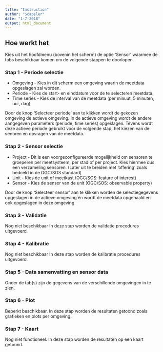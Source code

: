 ```yaml
---
title: "Instruction"
author: "Scapeler"
date: "1-7-2018"
output: html_document
---
```


## Hoe werkt het

Kies uit het hoofdmenu (bovenin het scherm) de optie 'Sensor' waarmee de tabs beschikbaar komen om de volgende stappen te doorlopen.

### Stap 1 - Periode selectie
* Omgeving - Kies in dit scherm een omgeving waarin de meetdata opgeslagen zal worden.
* Periode - Kies de start- en einddatum voor de te selecteren meetdata.
* Time series - Kies de interval van de meetdata (per minuut, 5 minuten, uur, dag)

Door de knop 'Selecteer periode' aan te klikken wordt de gekozen omgeving de actieve omgeving. In de actieve omgeving wordt de andere aangegeven parameters (periode, time series) opgeslagen. Tevens wordt deze actieve periode gebruikt voor de volgende stap, het kiezen van de senoren en opvragen van de meetdata.

### Stap 2 - Sensor selectie
* Project - Dit is een voorgeconfigureerde mogelijkheid om sensoren te groeperen per meetsysteem, per stad of per project. Kies hiermee dus een verzameling sensoren. (Later uit te breiden met 'offering' zoals bedoeld in de OGC/SOS standard)
* Unit - Kies de unit of meetkast (OGC/SOS: feature of interest)
* Sensor - Kies de sensor van de unit (OGC/SOS: observable property)

Door de knop 'Selecteer sensor' aan te klikken worden de selectiegegevens opgeslagen in de actieve omgeving én wordt de meetdata opgehaald en ook opgeslagen in deze omgeving.

### Stap 3 - Validatie
Nog niet beschikbaar
In deze stap worden de validatie procedures uitgevoerd. 

### Stap 4 - Kalibratie
Nog niet beschikbaar
In deze stap worden de kalibratie procedures uitgevoerd. 

### Stap 5 - Data samenvatting en sensor data
Onder de tab(s) zijn de gegevens van de verschillende omgevingen in te zien.

### Stap 6 - Plot
Beperkt beschikbaar.
In deze stap worden de resultaten getoond zoals grafieken en plots per omgeving.   

### Stap 7 - Kaart
Nog niet functioneel.
In deze stap worden de resultaten op een kaart getoond.    

